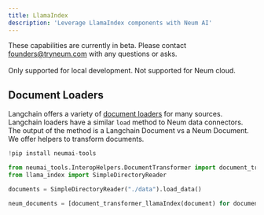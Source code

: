 ```yaml
---
title: LlamaIndex
description: 'Leverage LlamaIndex components with Neum AI'
---
```


<Warning>These capabilities are currently in beta. Please contact [founders@tryneum.com](mailto:founders@tryneum.com) with any questions or asks. <br/><br/> Only supported for local development. Not supported for Neum cloud.</Warning>

## Document Loaders

Langchain offers a variety of [document loaders](https://python.langchain.com/docs/modules/data_connection/document_loaders) for many sources. Langchain loaders have a similar `load` method to Neum data connectors. The output of the method is a Langchain Document vs a Neum Document. We offer helpers to transform documents.

```python
!pip install neumai-tools

from neumai_tools.InteropHelpers.DocumentTransformer import document_transformer_llamaIndex
from llama_index import SimpleDirectoryReader

documents = SimpleDirectoryReader("./data").load_data()

neum_documents = [document_transformer_llamaIndex(document) for documents in documents]

```